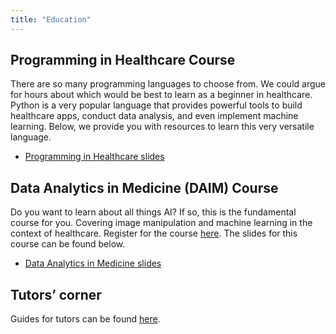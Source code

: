 ```yaml
---
title: "Education"
---
```


## Programming in Healthcare Course

There are so many programming languages to choose from. We could argue for hours about which would be best to learn as a beginner in healthcare. Python is a very popular language that provides powerful tools to build healthcare apps, conduct data analysis, and even implement machine learning. Below, we provide you with resources to learn this very versatile language.

* [Programming in Healthcare slides](learn-python/index.qmd)

## Data Analytics in Medicine (DAIM) Course

Do you want to learn about all things AI? If so, this is the fundamental course for you. Covering image manipulation and machine learning in the context of healthcare.  Register for the course [here](/tickets/). The slides for this course can be found below.

* [Data Analytics in Medicine slides](daim/index.qmd)

## Tutors' corner

Guides for tutors can be found [here](tutors/index.qmd).